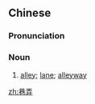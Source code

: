 ==Chinese==
{{zh-forms}}

===Pronunciation===
{{zh-pron
|m=xiànglòng
|mn=hāng-lōng
|cat=n
}}

===Noun===
{{zh-noun}}

# [[alley]]; [[lane]]; [[alleyway]]

[[zh:巷弄]]